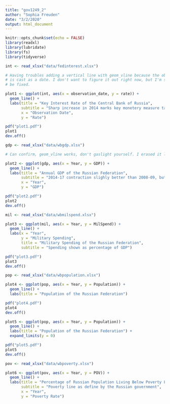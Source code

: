 ```yaml
---
title: "gov1249_2"
author: "Sophia Freuden"
date: "3/2/2020"
output: html_document
---
```


```r
knitr::opts_chunk$set(echo = FALSE)
library(readxl)
library(lubridate)
library(fs)
library(tidyverse)
```

```r
int <- read_xlsx("data/fedinterest.xlsx")
```

```r
# Having troubles adding a vertical line with geom_vline because the observation
# is cast as a date. I don't want to figure it out right now, but I'm sure it can
# be fixed.

plot1 <- ggplot(int, aes(x = observation_date, y = rate)) +
  geom_line() +
  labs(title = "Key Interest Rate of the Central Bank of Russia",
       subtitle = "Sharp increase in 2014 marks key monetery measure taken by central bank",
       x = "Observation Date",
       y = "Rate")
```

```r
pdf("plot1.pdf")
plot1
dev.off()
```

```r
gdp <- read_xlsx("data/wbgdp.xlsx")
```

```r
# Can confirm, geom_vline works, don't gaslight yourself. I erased it later.

plot2 <- ggplot(gdp, aes(x = Year, y = GDP)) +
  geom_line() +
  labs(title = "Annual GDP of the Russian Federation",
       subtitle = "2014-17 contraction slighly better than 2008-09, but prolonged",
       x = "Year",
       y = "GDP")
```

```r
pdf("plot2.pdf")
plot2
dev.off()
```

```r
mil <- read_xlsx("data/wbmilspend.xlsx")
```

```r
plot3 <- ggplot(mil, aes(x = Year, y = MilSpend)) +
  geom_line() +
  labs(x = "Year",
       y = "Military Spending",
       title = "Military Spending of the Russian Federation",
       subtitle = "Spending shown as percentage of GDP")
```

```r
pdf("plot3.pdf")
plot3
dev.off()
```

```r
pop <- read_xlsx("data/wbpopulation.xlsx")
```

```r
plot4 <- ggplot(pop, aes(x = Year, y = Population)) +
  geom_line() +
  labs(title = "Population of the Russian Federation")
```

```r
pdf("plot4.pdf")
plot4
dev.off()
```

```r
plot5 <- ggplot(pop, aes(x = Year, y = Population)) +
  geom_line() +
  labs(title = "Population of the Russian Federation") +
  expand_limits(y = 0)
```

```r
pdf("plot5.pdf")
plot5
dev.off()
```

```r
pov <- read_xlsx("data/wbpoverty.xlsx")
```

```r
plot6 <- ggplot(pov, aes(x = Year, y = POV)) +
  geom_line() +
  labs(title = "Percentage of Russian Population Living Below Poverty Line",
       subtitle = "Poverty line as define by the Russian government",
       x = "Year",
       y = "Poverty Rate")
```


